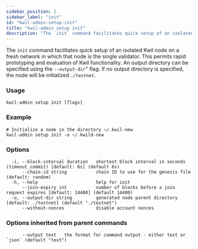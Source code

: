 ```yaml
---
sidebar_position: 2
sidebar_label: "init"
id: "kwil-admin-setup-init"
title: "kwil-admin setup init"
description: "The `init` command facilitates quick setup of an isolated Kwil node."
---
```


The `init` command facilitates quick setup of an isolated Kwil node on a fresh network in which that node is the single validator.
This permits rapid prototyping and evaluation of Kwil functionality. An output directory can be specified using the `--output-dir`" flag.
If no output directory is specified, the node will be initialized `./testnet`.

### Usage

```
kwil-admin setup init [flags]
```

### Example

```
# Initialize a node in the directory ~/.kwil-new
kwil-admin setup init -o ~/.kwild-new
```

### Options

```
  -i, --block-interval duration   shortest block interval in seconds (timeout_commit) [default: 6s] (default 6s)
      --chain-id string           chain ID to use for the genesis file (default: random)
  -h, --help                      help for init
      --join-expiry int           number of blocks before a join request expires [default: 14400] (default 14400)
  -o, --output-dir string         generated node parent directory [default: ./testnet] (default "./testnet")
      --without-nonces            disable account nonces
```

### Options inherited from parent commands

```
      --output text   the format for command output - either text or `json` (default "text")
```

